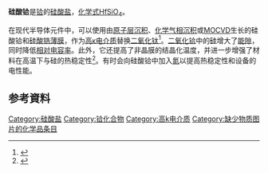 {{Chembox
|CustomizedImage=[[File:Hf4+.svg|72px]][[File:Silicate-tetrahedron-2D.png|72px]]
| PIN = Hafnium(IV) silicate
| SystematicName = Hafnium(4+) silicate
| Section1 = {{Chembox Identifiers
| CASNo = 13870-13-8
| CASNo_Ref = {{cascite|changed|??}}
|   PubChem  =  17979268
|    PubChem_Ref  = {{Pubchemcite|correct|PubChem}}|   ChemSpiderID  =  16470992
|    ChemSpiderID_Ref  = {{chemspidercite|correct|chemspider}}|   SMILES  =  [Hf+4].[O-][Si]([O-])([O-])[O-]
|   StdInChI  =  1S/Hf.O4Si/c;1-5(2,3)4/q+4;-4
|   StdInChIKey  =  VCFZGYGRRNTEGX-UHFFFAOYSA-N
}}
| Section2 = {{Chembox Properties
|  Hf = 1
|  O = 4
|  Si = 1
|  Appearance = 四方晶体<ref name="RubberBible92nd">{{RubberBible92nd|page=4-66}}</ref>
|  ExactMass = 271.903133781 g mol<sup>−1</sup>
|  Density = 7.0 g/cm<sup>3</sup>
|  MeltingPtC = 2758
|  Melting_notes = <ref name="RubberBible92nd" />}}
}}
'''硅酸铪'''是[[铪|铪]]的[[硅酸|硅酸]][[盐|盐]]，[[化学式|化学式]]HfSiO<sub>4</sub>。

在现代半导体元件中，可以使用由[[原子层沉积|原子层沉积]]、[[化学气相沉积|化学气相沉积]]或[[有机金属化学气相沉积法|MOCVD]]生长的硅酸铪和[[硅酸锆|硅酸锆]][[薄膜|薄膜]]，作为[[高κ电介质|高κ电介质]]替换[[二氧化钛|二氧化钛]]<ref>{{cite journal|last1=Mitrovic|first1=I.Z.|last2=Buiu|first2=O.|last3=Hall|first3=S.|last4=Bungey|first4=C.|last5=Wagner|first5=T.|last6=Davey|first6=W.|last7=Lu|first7=Y.|title=Electrical and structural properties of hafnium silicate thin films|url=http://www.sciencedirect.com/science/article/pii/S0026271407000741|journal=Microelectronics Reliability|date=April 2007|volume=47|issue=4-5|pages=645–648|doi=10.1016/j.microrel.2007.01.065|access-date=2015-04-11|archive-date=2015-09-24|archive-url=https://web.archive.org/web/20150924155023/http://www.sciencedirect.com/science/article/pii/S0026271407000741|dead-url=no}}</ref>。[[二氧化铪|二氧化铪]]中的[[硅|硅]]增大了[[能隙|能隙]]，同时降低[[相对电容率|相对电容率]]。此外，它还提高了非晶膜的结晶化温度，并进一步增强了材料在高温下与硅的热稳定性<ref>{{cite journal |author=J.H. Choi et al. |year=2011 |journal=Materials Science and Engineering: R |title=Development of hafnium based high-k materials—A review |url=http://www.sciencedirect.com/science/article/pii/S0927796X10001683 |publisher= |volume=72 |issue=6 |pages=97–136 |doi=10.1016/j.mser.2010.12.001 |pmc= |pmid= |access-date=2015-04-11 |archive-date=2015-09-24 |archive-url=https://web.archive.org/web/20150924181532/http://www.sciencedirect.com/science/article/pii/S0927796X10001683 |dead-url=no }}</ref>。有时会向硅酸铪中加入[[氮|氮]]以提高热稳定性和设备的电性能。

== 参考資料 ==
{{Reflist}}
{{矽化合物}}
{{铪化合物}}

[[Category:硅酸盐|Category:硅酸盐]]
[[Category:铪化合物|Category:铪化合物]]
[[Category:高k电介质|Category:高k电介质]]
[[Category:缺少物质图片的化学品条目|Category:缺少物质图片的化学品条目]]


{{inorganic-compound-stub}}